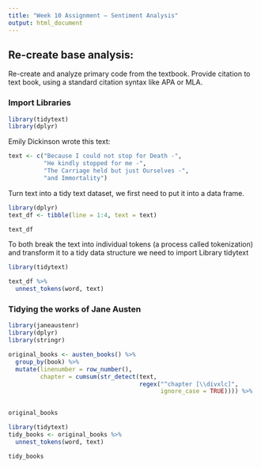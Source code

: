 ```yaml
---
title: "Week 10 Assignment – Sentiment Analysis"
output: html_document
---
```



## Re-create base analysis:

Re-create and analyze primary code from the textbook.
Provide citation to text book, using a standard citation syntax like APA or MLA.

### Import Libraries

```r
library(tidytext)
library(dplyr)
```

Emily Dickinson wrote this text:

```r
text <- c("Because I could not stop for Death -",
          "He kindly stopped for me -",
          "The Carriage held but just Ourselves -",
          "and Immortality")
```

Turn text into a tidy text dataset, we first need to put it into a data frame.
```r
library(dplyr)
text_df <- tibble(line = 1:4, text = text)

text_df
```

To both break the text into individual tokens (a process called tokenization) and 
transform it to a tidy data structure we need to import Library tidytext 

```r
library(tidytext)

text_df %>%
  unnest_tokens(word, text)
```
### Tidying the works of Jane Austen
```r
library(janeaustenr)
library(dplyr)
library(stringr)

original_books <- austen_books() %>%
  group_by(book) %>%
  mutate(linenumber = row_number(),
         chapter = cumsum(str_detect(text, 
                                     regex("^chapter [\\divxlc]",
                                           ignore_case = TRUE)))) %>%  ungroup()
 

original_books
```

```r
library(tidytext)
tidy_books <- original_books %>%
  unnest_tokens(word, text)

tidy_books
```

